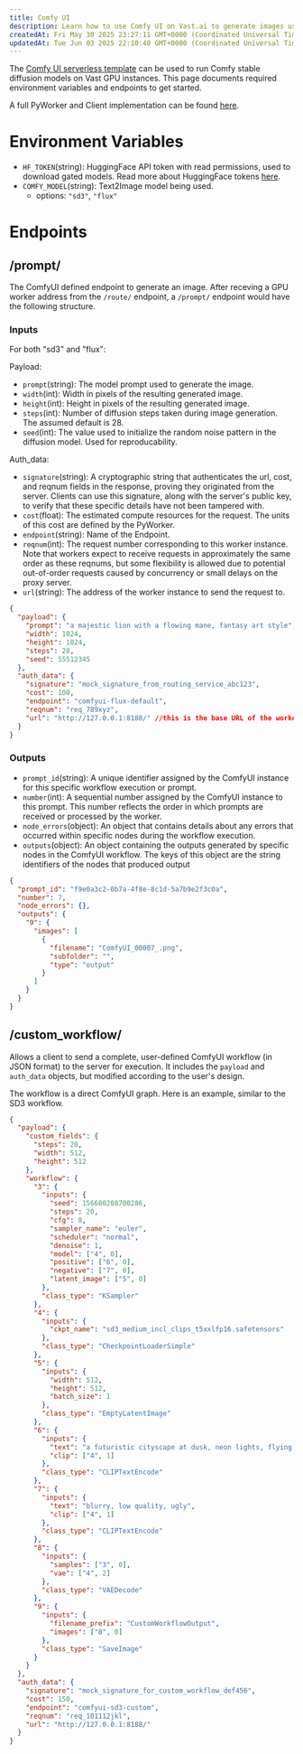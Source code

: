 ```yaml
---
title: Comfy UI
description: Learn how to use Comfy UI on Vast.ai to generate images using Stable Diffusion models. Understand the required environment variables and endpoints to get started.
createdAt: Fri May 30 2025 23:27:11 GMT+0000 (Coordinated Universal Time)
updatedAt: Tue Jun 03 2025 22:10:40 GMT+0000 (Coordinated Universal Time)
---
```


The [Comfy UI serverless template](https://cloud.vast.ai/?template_id=f8aac491656a1d1040e7dfc5f8fcf059) can be used to run Comfy stable diffusion models on Vast GPU instances. This page documents required environment variables and endpoints to get started.

A full PyWorker and Client implementation can be found [here](https://github.com/vast-ai/pyworker/tree/main).

# Environment Variables

- `HF_TOKEN`(string): HuggingFace API token with read permissions, used to download gated models. Read more about HuggingFace tokens [here](https://huggingface.co/docs/hub/en/security-tokens).
- `COMFY_MODEL`(string): Text2Image model being used.&#x20;
  - options: `"sd3"`, `"flux"`



# Endpoints

## **/**&#x70;rompt/

The ComfyUI defined endpoint to generate an image. After receving a GPU worker address from the `/route/` endpoint, a `/prompt/` endpoint would have the following structure.

### Inputs

For both "sd3" and "flux":&#x20;

Payload:

- `prompt`(string): The model prompt used to generate the image.
- `width`(int): Width in pixels of the resulting generated image.
- `height`(int): Height in pixels of the resulting generated image.
- `steps`(int): Number of diffusion steps taken during image generation. The assumed default is 28.
- `seed`(int): The value used to initialize the random noise pattern in the diffusion model. Used for reproducability.&#x20;

Auth\_data:

- `signature`(string): A cryptographic string that authenticates the url, cost, and reqnum fields in the response, proving they originated from the server. Clients can use this signature, along with the server's public key, to verify that these specific details have not been tampered with.
- `cost`(float): The estimated compute resources for the request. The units of this cost are defined by the PyWorker.&#x20;
- `endpoint`(string): Name of the Endpoint.
- `reqnum`(int): The request number corresponding to this worker instance. Note that workers expect to receive requests in approximately the same order as these reqnums, but some flexibility is allowed due to potential out-of-order requests caused by concurrency or small delays on the proxy server.
- `url`(string): The address of the worker instance to send the request to.

```json JSON icon="js"
{
  "payload": {
    "prompt": "a majestic lion with a flowing mane, fantasy art style",
    "width": 1024,
    "height": 1024,
    "steps": 28,
    "seed": 55512345
  },
  "auth_data": {
    "signature": "mock_signature_from_routing_service_abc123",
    "cost": 100,
    "endpoint": "comfyui-flux-default",
    "reqnum": "req_789xyz",
    "url": "http://127.0.0.1:8188/" //this is the base URL of the worker, 'prompt/' is appended to the end
  }
}
```

### Outputs

- `prompt_id`(string): A unique identifier assigned by the ComfyUI instance for this specific workflow execution or prompt.
- `number`(int): A sequential number assigned by the ComfyUI instance to this prompt. This number reflects the order in which prompts are received or processed by the worker.
- `node_errors`(object): An object that contains details about any errors that occurred within specific nodes during the workflow execution.
- `outputs`(object): An object containing the outputs generated by specific nodes in the ComfyUI workflow. The keys of this object are the string identifiers of the nodes that produced output

```json JSON icon="js"
{
  "prompt_id": "f9e0a3c2-0b7a-4f8e-8c1d-5a7b9e2f3c0a",
  "number": 7,
  "node_errors": {},
  "outputs": {
    "9": {
      "images": [
        {
          "filename": "ComfyUI_00007_.png",
          "subfolder": "",
          "type": "output"
        }
      ]
    }
  }
}
```



## /custom\_workflow/

Allows a client to send a complete, user-defined ComfyUI workflow (in JSON format) to the server for execution. It includes the `payload` and `auth_data` objects, but modified according to the user's design.

The workflow is a direct ComfyUI graph. Here is an example, similar to the SD3 workflow.

```json JSON icon="js"
{
  "payload": {
    "custom_fields": {
      "steps": 20,
      "width": 512,
      "height": 512
    },
    "workflow": {
      "3": {
        "inputs": {
          "seed": 156680208700286,
          "steps": 20,
          "cfg": 8,
          "sampler_name": "euler",
          "scheduler": "normal",
          "denoise": 1,
          "model": ["4", 0],
          "positive": ["6", 0],
          "negative": ["7", 0],
          "latent_image": ["5", 0]
        },
        "class_type": "KSampler"
      },
      "4": {
        "inputs": {
          "ckpt_name": "sd3_medium_incl_clips_t5xxlfp16.safetensors"
        },
        "class_type": "CheckpointLoaderSimple"
      },
      "5": {
        "inputs": {
          "width": 512,
          "height": 512,
          "batch_size": 1
        },
        "class_type": "EmptyLatentImage"
      },
      "6": {
        "inputs": {
          "text": "a futuristic cityscape at dusk, neon lights, flying vehicles",
          "clip": ["4", 1]
        },
        "class_type": "CLIPTextEncode"
      },
      "7": {
        "inputs": {
          "text": "blurry, low quality, ugly",
          "clip": ["4", 1]
        },
        "class_type": "CLIPTextEncode"
      },
      "8": {
        "inputs": {
          "samples": ["3", 0],
          "vae": ["4", 2]
        },
        "class_type": "VAEDecode"
      },
      "9": {
        "inputs": {
          "filename_prefix": "CustomWorkflowOutput",
          "images": ["8", 0]
        },
        "class_type": "SaveImage"
      }
    }
  },
  "auth_data": {
    "signature": "mock_signature_for_custom_workflow_def456",
    "cost": 150,
    "endpoint": "comfyui-sd3-custom",
    "reqnum": "req_101112jkl",
    "url": "http://127.0.0.1:8188/"
  }
}
```

